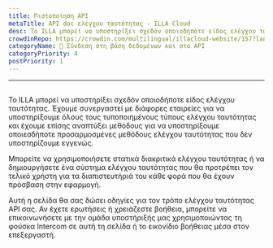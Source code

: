 ```yaml
---
title: Πιστοποίηση API
metaTitle: API doc ελέγχου ταυτότητας - ILLA Cloud
desc: Το ILLA μπορεί να υποστηρίξει σχεδόν οποιοδήποτε είδος ελέγχου ταυτότητας. Η ILLA έχει συνεργαστεί με διάφορες εταιρείες για να υποστηρίξει όλους τους τυποποιημένους τύπους ελέγχου ταυτότητας και έχει αναπτύξει μεθόδους για να υποστηρίξει τυχόν προσαρμοσμένες μεθόδους ελέγχου ταυτότητας που δεν υποστηρίζουμε.
crowdinRepo: https://crowdin.com/multilingual/illacloud-website/157?languages=el&filter=basic&value=0
categoryName: 📲 Σύνδεση στη βάση δεδομένων και στο API
categoryPriority: 4
postPriority: 1
---
```


* * *

## <h2 hidden>Επαλήθευση API</h2>

Το ILLA μπορεί να υποστηρίξει σχεδόν οποιοδήποτε είδος ελέγχου ταυτότητας. Έχουμε συνεργαστεί με διάφορες εταιρείες για να υποστηρίξουμε όλους τους τυποποιημένους τύπους ελέγχου ταυτότητας και έχουμε επίσης αναπτύξει μεθόδους για να υποστηρίξουμε οποιεσδήποτε προσαρμοσμένες μεθόδους ελέγχου ταυτότητας που δεν υποστηρίζουμε εγγενώς.

Μπορείτε να χρησιμοποιήσετε στατικά διακριτικά ελέγχου ταυτότητας ή να δημιουργήσετε ένα σύστημα ελέγχου ταυτότητας που θα προτρέπει τον τελικό χρήστη για τα διαπιστευτήριά του κάθε φορά που θα έχουν πρόσβαση στην εφαρμογή.

Αυτή η σελίδα θα σας δώσει οδηγίες για τον τρόπο ελέγχου ταυτότητας API σας. Αν έχετε ερωτήσεις ή χρειάζεστε βοήθεια, μπορείτε να επικοινωνήσετε με την ομάδα υποστήριξής μας χρησιμοποιώντας τη φούσκα Intercom σε αυτή τη σελίδα ή το εικονίδιο βοήθειας μέσα στον επεξεργαστή.
